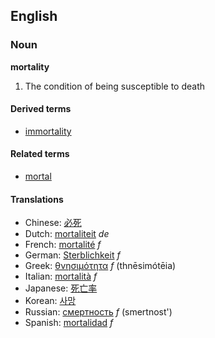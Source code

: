 ==English==
===Noun===
'''mortality'''

# The condition of being susceptible to death

====Derived terms====
*[[immortality]]

====Related terms====
*[[mortal]]

====Translations====
*Chinese: [[必死]]
*Dutch: [[mortaliteit]] ''de''
*French: [[mortalité]] ''f''
*German: [[Sterblichkeit]] ''f''
*Greek: [[θνησιμότητα]] ''f'' (thnēsimótēia)
*Italian: [[mortalità]] ''f''
*Japanese: [[死亡率]]
*Korean: [[사망]]
*Russian: [[смертность]] ''f'' (smertnost')
*Spanish: [[mortalidad]] ''f''